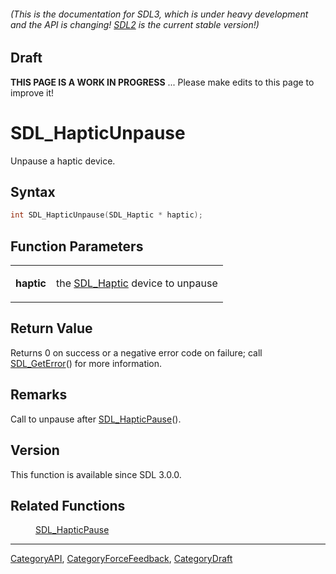====== (This is the documentation for SDL3, which is under heavy development and the API is changing! [https://wiki.libsdl.org/ SDL2] is the current stable version!) ======

== Draft ==

'''THIS PAGE IS A WORK IN PROGRESS''' ... Please make edits to this page to improve it!
= SDL_HapticUnpause =

Unpause a haptic device.

== Syntax ==

<syntaxhighlight lang='c'>
int SDL_HapticUnpause(SDL_Haptic * haptic);
</syntaxhighlight>

== Function Parameters ==

{|
|'''haptic'''
|the [[SDL_Haptic]] device to unpause
|}

== Return Value ==

Returns 0 on success or a negative error code on failure; call
[[SDL_GetError]]() for more information.

== Remarks ==

Call to unpause after [[SDL_HapticPause]]().

== Version ==

This function is available since SDL 3.0.0.

== Related Functions ==

:[[SDL_HapticPause]]

----
[[CategoryAPI]], [[CategoryForceFeedback]], [[CategoryDraft]]



